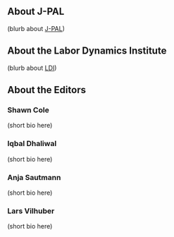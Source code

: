 ## About J-PAL

(blurb about [J-PAL](https://www.povertyactionlab.org/))

## About the Labor Dynamics Institute

(blurb about [LDI](https://www.ilr.cornell.edu/ldi))

## About the Editors

### Shawn Cole

(short bio here)

### Iqbal Dhaliwal

(short bio here)

### Anja Sautmann

(short bio here)

### Lars Vilhuber

(short bio here)